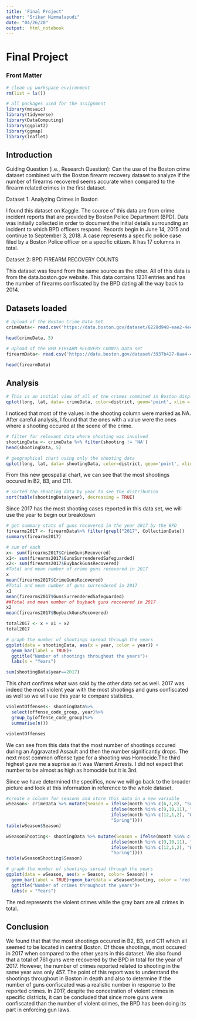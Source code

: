 ```yaml
---
title: 'Final Project'
author: "Srikar Nimmalapudi"
date: "04/26/20"
output:  html_notebook
---
```


# Final Project

### Front Matter
```r
# clean up workspace environment
rm(list = ls())
```

```r
# all packages used for the assignment
library(mosaic)
library(tidyverse)  
library(DataComputing)
library(ggplot2)
library(ggmap)
library(leaflet)
```

## Introduction
Guiding Question (i.e., Research Question):
Can the use of the Boston crime dataset combined with the Boston firearm recovery dataset to analyze if the number of firearms recovered seems accurate when compared to the firearm related crimes in the first dataset.

Dataset 1: Analyzing Crimes in Boston 

I found this dataset on Kaggle. The source of this data are from crime incident reports that are provided by Boston Police Department (BPD). Data was initially collected in order to document the initial details surrounding an incident to which BPD officers respond. Records begin in June 14, 2015 and continue to September 3, 2018. A case represents a specific police case filed by a Boston Police officer on a specific citizen. It has 17 columns in total.

Dataset 2: BPD FIREARM RECOVERY COUNTS

This dataset was found from the same source as the other. All of this data is from the data.boston.gov website. This data contains 1231 entries and has the number of firearms confiscated by the BPD dating all the way back to 2014. 

## Datasets loaded

```r
# Upload of the Boston Crime Data Set
crimeData<- read.csv('https://data.boston.gov/dataset/6220d948-eae2-4e4b-8723-2dc8e67722a3/resource/12cb3883-56f5-47de-afa5-3b1cf61b257b/download/crime_incident_reports.csv', sep = ",", na.strings =c('','NA','na','N/A','n/a','NaN','nan'), strip.white = TRUE, stringsAsFactors = FALSE)
```

```r
head(crimeData, 5)
```
```r
# Upload of the BPD FIREARM RECOVERY COUNTS Data set
firearmData<- read.csv('https://data.boston.gov/dataset/3937b427-6aa4-4515-b30d-c76771313feb/resource/a3d2260f-8a41-4e95-9134-d14711b0f954/download/bpdfirearmrecoveries20190624.csv', sep = ',')
```
```r
head(firearmData)
```


## Analysis

```r
# This is an initial view of all of the crimes commited in Boston displayed geographically
qplot(long, lat, data= crimeData, color=district, geom='point', xlim = c(-71.2,-70.95), ylim= c(42.23,42.4))  + theme_bw(base_size=10) + geom_point(size = 1)
```
I noticed that most of the values in the shooting column were marked as NA. After careful analysis, I found that the ones with a value were the ones where a shooting occured at the scene of the crime.
```r
# filter for relevant data where shooting was involved
shootingData <- crimeData %>% filter(shooting != 'NA')
head(shootingData, 5)
```
```r
# geographical chart using only the shooting data
qplot(long, lat, data= shootingData, color=district, geom='point', xlim = c(-71.2,-70.95), ylim= c(42.23,42.4))  + theme_bw(base_size=10) + geom_point(size = 1)
```
From this new geospatial chart, we can see that the most shootings occured in B2, B3, and C11.

```r
# sorted the shooting data by year to see the distribution
sort(table(shootingData$year), decreasing = TRUE)
```
Since 2017 has the most shooting cases reported in this data set, we will use the year to begin our breakdown

```r
# get summary stats of guns recovered in the year 2017 by the BPD
firearms2017 <- firearmData%>% filter(grepl("2017", CollectionDate))
summary(firearms2017)

```

```r
# sum of each
x<- sum(firearms2017$CrimeGunsRecovered)
x1<- sum(firearms2017$GunsSurrenderedSafeguarded)
x2<- sum(firearms2017$BuybackGunsRecovered)
#Total and mean number of crime guns recovered in 2017
x
mean(firearms2017$CrimeGunsRecovered)
#Total and mean number of guns surrendered in 2017
x1
mean(firearms2017$GunsSurrenderedSafeguarded)
##Total and mean number of buyback guns recovered in 2017
x2
mean(firearms2017$BuybackGunsRecovered)

total2017 <- x + x1 + x2
total2017

```
```r
# graph the number of shootings spread through the years
ggplot(data = shootingData, aes(x = year, color = year)) +
  geom_bar(label = TRUE)+
  ggtitle("Number of shootings throughout the years")+
  labs(x = "Years")
```
```r
sum(shootingData$year==2017)
```

This chart confirms what was said by the other data set as well. 2017 was indeed the most violent year with the most shootings and guns confiscated as well so we will use this year to compare statistics.

```r
violentOffenses<- shootingData%>%
  select(offense_code_group, year)%>%
  group_by(offense_code_group)%>%
  summarise(n())

violentOffenses

```
We can see from this data that the most number of shootings occured during an Aggravated Assault and then the number significantly drops. The next most common offense type for a shooting was Homocide.The third highest gave me a suprise as it was Warrent Arrests. I did not expect that number to be almost as high as homocide but it is 3rd.


Since we have determined the specifics, now we will go back to the broader picture and look at this information in reference to the whole dataset.
```r
#create a column for seasons and store this data in a new variable
wSeason<- crimeData %>% mutate(Season = ifelse(month %in% c(6,7,8), "Summer",
                                        ifelse(month %in% c(9,10,11), "Fall",
                                        ifelse(month %in% c(12,1,2), "Winter",
                                        "Spring"))))
table(wSeason$Season)

```
```r
wSeasonShooting<- shootingData %>% mutate(Season = ifelse(month %in% c(6,7,8), "Summer",
                                        ifelse(month %in% c(9,10,11), "Fall",
                                        ifelse(month %in% c(12,1,2), "Winter",
                                        "Spring"))))
table(wSeasonShooting$Season)
```

```r
# graph the number of shootings spread through the years
ggplot(data = wSeason, aes(x = Season, color= Season)) +
  geom_bar(label = TRUE)+geom_bar(data = wSeasonShooting, color = 'red')+
  ggtitle("Number of crimes throughout the years")+
  labs(x = "Years")
```
The red represents the violent crimes while the gray bars are all crimes in total.







## Conclusion
We found that that the most shootings occured in B2, B3, and C11 which all seemed to be located in central Boston. Of those shootings, most occured in 2017 when compared to the other years in this dataset. We also found that a total of 761 guns were recovered by the BPD in total for the year of 2017. However, the number of crimes reported related to shooting in the same year was only 457. The point of this report was to understand the shootings throughout in Boston in depth and also to determine if the number of guns confiscated was a realistic number in response to the reported crimes. In 2017, despite the concetration of violent crimes in specific districts, it can be concluded that since more guns were confiscated than the number of violent crimes, the BPD has been doing its part in enforcing gun laws.









